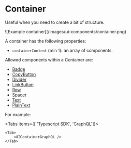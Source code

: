 
# Container

Useful when you need to create a bit of structure.

<ImageContainer withBorder={true}>
  ![Example container](/images/ui-components/container.png)
</ImageContainer>

A container has the following properties:

- `containerContent` (min 1): an array of components.

Allowed components within a Container are:

- [Badge](/ui-components/badge)
- [CopyButton](/ui-components/copy-button)
- [Divider](/ui-components/divider)
- [LinkButton](/ui-components/link-button)
- [Row](/ui-components/row)
- [Spacer](/ui-components/spacer)
- [Text](/ui-components/text)
- [PlainText](/ui-components/plain-text)

For example:

<Tabs items={[ 'Typescript SDK', 'GraphQL']}>
    <Tab>
        <UIContainerTypescriptSDK />
    </Tab>

    <Tab>
        <UIContainerGraphQL />
    </Tab>

</Tabs>
